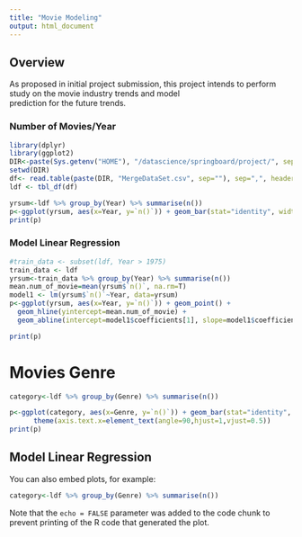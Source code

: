 ```yaml
---
title: "Movie Modeling"
output: html_document
---
```

## Overview
As proposed in initial project submission, this project intends to perform study on the movie industry trends and model  
prediction for the future trends.

### Number of Movies/Year

```r
library(dplyr)
library(ggplot2)
DIR<-paste(Sys.getenv("HOME"), "/datascience/springboard/project/", sep="")
setwd(DIR)
df<- read.table(paste(DIR, "MergeDataSet.csv", sep=""), sep=",", header=TRUE)
ldf <- tbl_df(df)
```

```r
yrsum<-ldf %>% group_by(Year) %>% summarise(n())
p<-ggplot(yrsum, aes(x=Year, y=`n()`)) + geom_bar(stat="identity", width = 1, fill="steelblue") + theme_minimal()
print(p)
```
### Model Linear Regression 

```r
#train_data <- subset(ldf, Year > 1975)
train_data <- ldf
yrsum<-train_data %>% group_by(Year) %>% summarise(n())
mean.num_of_movie=mean(yrsum$`n()`, na.rm=T)
model1 <- lm(yrsum$`n()`~Year, data=yrsum)
p<-ggplot(yrsum, aes(x=Year, y=`n()`)) + geom_point() +  
  geom_hline(yintercept=mean.num_of_movie) + 
  geom_abline(intercept=model1$coefficients[1], slope=model1$coefficients[2], color="red")

print(p)
```

## 

# Movies Genre

```r
category<-ldf %>% group_by(Genre) %>% summarise(n())

p<-ggplot(category, aes(x=Genre, y=`n()`)) + geom_bar(stat="identity", width = 1, fill="steelblue") +   
      theme(axis.text.x=element_text(angle=90,hjust=1,vjust=0.5))
print(p)
```

##  Model Linear Regression

You can also embed plots, for example:

```r
category<-ldf %>% group_by(Genre) %>% summarise(n())

```

Note that the `echo = FALSE` parameter was added to the code chunk to prevent printing of the R code that generated the plot.

